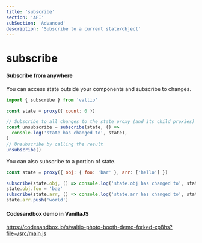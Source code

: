 ```yaml
---
title: 'subscribe'
section: 'API'
subSection: 'Advanced'
description: 'Subscribe to a current state/object'
---
```


# subscribe

#### Subscribe from anywhere

You can access state outside your components and subscribe to changes.

```jsx
import { subscribe } from 'valtio'

const state = proxy({ count: 0 })

// Subscribe to all changes to the state proxy (and its child proxies)
const unsubscribe = subscribe(state, () =>
  console.log('state has changed to', state),
)
// Unsubscribe by calling the result
unsubscribe()
```

You can also subscribe to a portion of state.

```jsx
const state = proxy({ obj: { foo: 'bar' }, arr: ['hello'] })

subscribe(state.obj, () => console.log('state.obj has changed to', state.obj))
state.obj.foo = 'baz'
subscribe(state.arr, () => console.log('state.arr has changed to', state.arr))
state.arr.push('world')
```

#### Codesandbox demo in VanillaJS

https://codesandbox.io/s/valtio-photo-booth-demo-forked-xp8hs?file=/src/main.js
